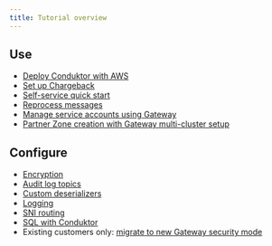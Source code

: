 ```yaml
---
title: Tutorial overview
---
```


## Use

- [Deploy Conduktor with AWS](/guide/tutorials/deploy-aws)
- [Set up Chargeback](/guide/tutorials/configure-chargeback)
- [Self-service quick start](/guide/tutorials/self-service-start)
- [Reprocess messages](/guide/tutorials/reprocess)
- [Manage service accounts using Gateway](/guide/tutorials/manage-gw-sa)
- [Partner Zone creation with Gateway multi-cluster setup](/guide/tutorials/partner-zone-multi-cluster)

## Configure

- [Encryption](/guide/tutorials/configure-encryption)
- [Audit log topics](/guide/tutorials/configure-audit-log-topic)
- [Custom deserializers](/guide/tutorials/custom-deserializers)
- [Logging](/guide/tutorials/custom-log)
- [SNI routing](/guide/tutorials/sni-routing)
- [SQL with Conduktor](/guide/tutorials/configure-sql)
- Existing customers only: [migrate to new Gateway security mode](/guide/tutorials/migrate-gw-security)
